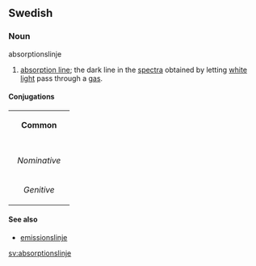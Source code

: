 ==Swedish==
===Noun===
;absorptionslinje
#[[absorption line]]; the dark line in the [[spectra]] obtained by letting [[white]] [[light]] pass through a [[gas]].

====Conjugations====
{| border=1 cellspacing=0 
| bgcolor=#FFFFF0 colspan=5 align=center | '''Common''' 
|- 
|- bgcolor=#FFFFF0 align=center 
! rowspan=2 | 
| colspan=2 width=105 | ''Singular'' 
| colspan=2 | ''Plural'' 
|- bgcolor=#FFFFF0 align=center 
| width=105 | ''Indefinite'' 
| width=105 | ''Definite'' 
| width=105 | ''Indefinite'' 
|  width=105 | ''Definite'' 
|- align=center 
| width=105 bgcolor=#FFFFF0 | ''Nominative'' 
| [[absorptionslinje]] 
| [[absorptionslinjen]] 
| [[absorptionslinjer]] 
| [[absorptionslinjerna]] 
|- align=center 
| width=105 bgcolor=#FFFFF0 | ''Genitive'' 
| [[absorptionslinjes]] 
| [[absorptionslinjens]] 
| [[absorptionslinjers]] 
| [[absorptionslinjernas]]
|} 

====See also====
*[[emissionslinje]]

[[sv:absorptionslinje]]